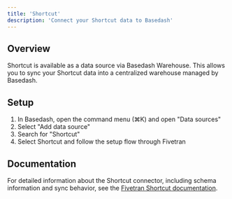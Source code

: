 ```yaml
---
title: 'Shortcut'
description: 'Connect your Shortcut data to Basedash'
---
```


## Overview

Shortcut is available as a data source via Basedash Warehouse. This allows you to sync your Shortcut data into a centralized warehouse managed by Basedash.

## Setup

1. In Basedash, open the command menu (⌘K) and open "Data sources"
2. Select "Add data source"
3. Search for "Shortcut"
4. Select Shortcut and follow the setup flow through Fivetran

## Documentation

For detailed information about the Shortcut connector, including schema information and sync behavior, see the [Fivetran Shortcut documentation](https://fivetran.com/docs/connectors/applications/shortcut).
